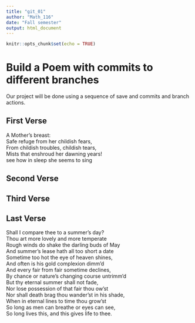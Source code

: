 ```yaml
---
title: "git_01"
author: "Math_116"
date: "Fall semester"
output: html_document
---
```


```r
knitr::opts_chunk$set(echo = TRUE)
```
# Build a Poem with commits to different branches
Our project will be done using a sequence of save and commits and branch actions.
<!-- Do not modify or change any text in "!--" bracketed areas such as this --- these are instructions to
you, if you change any of this the git program will notice it and compromise your git merging strategy !-->

## First Verse 
<!--Put the first five lines of a poem by Lewis Carrol in this section!-->
A Mother's breast:    
Safe refuge from her childish fears,    
From childish troubles, childish tears,    
Mists that enshroud her dawning years!  
see how in sleep she seems to sing  
   
## Second Verse
<!--Put the first five lines of a poem by Robert Frost here!-->

## Third Verse
<!--Put the first two verses of The Walrus and the Carpenter here!-->

## Last Verse
<!--Put a short poem you created using chatGPT of 20 to 30 lines,here!-->
Shall I compare thee to a summer's day?   
Thou art more lovely and more temperate   
Rough winds do shake the darling buds of May   
And summer's lease hath all too short a date   
Sometime too hot the eye of heaven shines,   
And often is his gold complexion dimm'd   
And every fair from fair sometime declines,   
By chance or nature's changing course untrimm'd   
But thy eternal summer shall not fade,   
Nor lose possession of that fair thou ow'st   
Nor shall death brag thou wander'st in his shade,   
When in eternal lines to time thou grow'st    
So long as men can breathe or eyes can see,   
So long lives this, and this gives life to thee.   
   
